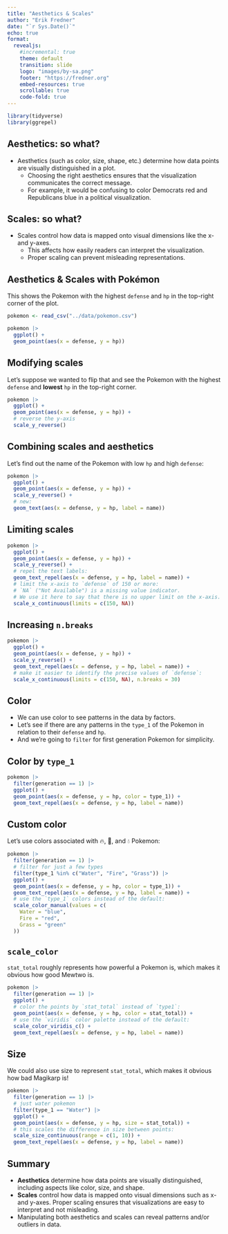 ```yaml
---
title: "Aesthetics & Scales"
author: "Erik Fredner"
date: "`r Sys.Date()`"
echo: true
format:
  revealjs:
    #incremental: true
    theme: default
    transition: slide
    logo: "images/by-sa.png"
    footer: "https://fredner.org"
    embed-resources: true
    scrollable: true
    code-fold: true
---
```


```r
library(tidyverse)
library(ggrepel)
```

## Aesthetics: so what?

- Aesthetics (such as color, size, shape, etc.) determine how data points are visually distinguished in a plot.
  - Choosing the right aesthetics ensures that the visualization communicates the correct message.
  - For example, it would be confusing to color Democrats red and Republicans blue in a political visualization.

## Scales: so what?

- Scales control how data is mapped onto visual dimensions like the x- and y-axes.
  - This affects how easily readers can interpret the visualization.
  - Proper scaling can prevent misleading representations.
  
## Aesthetics & Scales with Pokémon

This shows the Pokemon with the highest `defense` and `hp` in the top-right corner of the plot.

```r
pokemon <- read_csv("../data/pokemon.csv")

pokemon |>
  ggplot() +
  geom_point(aes(x = defense, y = hp))
```

## Modifying scales

Let's suppose we wanted to flip that and see the Pokemon with the highest `defense` and **lowest** `hp` in the top-right corner.

```r
pokemon |>
  ggplot() +
  geom_point(aes(x = defense, y = hp)) +
  # reverse the y-axis
  scale_y_reverse()
```

## Combining scales and aesthetics

Let's find out the name of the Pokemon with low `hp` and high `defense`:

```r
pokemon |>
  ggplot() +
  geom_point(aes(x = defense, y = hp)) +
  scale_y_reverse() +
  # new:
  geom_text(aes(x = defense, y = hp, label = name))
```

## Limiting scales

```r
pokemon |>
  ggplot() +
  geom_point(aes(x = defense, y = hp)) +
  scale_y_reverse() +
  # repel the text labels:
  geom_text_repel(aes(x = defense, y = hp, label = name)) +
  # limit the x-axis to `defense` of 150 or more:
  # `NA` ("Not Available") is a missing value indicator.
  # We use it here to say that there is no upper limit on the x-axis.
  scale_x_continuous(limits = c(150, NA))
```

## Increasing `n.breaks`

```r
pokemon |>
  ggplot() +
  geom_point(aes(x = defense, y = hp)) +
  scale_y_reverse() +
  geom_text_repel(aes(x = defense, y = hp, label = name)) +
  # make it easier to identify the precise values of `defense`:
  scale_x_continuous(limits = c(150, NA), n.breaks = 30)
```

## Color

- We can use color to see patterns in the data by factors.
- Let's see if there are any patterns in the `type_1` of the Pokemon in relation to their `defense` and `hp`.
- And we're going to `filter` for first generation Pokemon for simplicity.

## Color by `type_1`

```r
pokemon |>
  filter(generation == 1) |>
  ggplot() +
  geom_point(aes(x = defense, y = hp, color = type_1)) +
  geom_text_repel(aes(x = defense, y = hp, label = name))
```

## Custom color

Let's use colors associated with 🔥, 🍃, and 💧 Pokemon:

```r
pokemon |>
  filter(generation == 1) |>
  # filter for just a few types
  filter(type_1 %in% c("Water", "Fire", "Grass")) |>
  ggplot() +
  geom_point(aes(x = defense, y = hp, color = type_1)) +
  geom_text_repel(aes(x = defense, y = hp, label = name)) +
  # use the `type_1` colors instead of the default:
  scale_color_manual(values = c(
    Water = "blue",
    Fire = "red",
    Grass = "green"
  ))
```

## `scale_color`

`stat_total` roughly represents how powerful a Pokemon is, which makes it obvious how good Mewtwo is.

```r
pokemon |>
  filter(generation == 1) |>
  ggplot() +
  # color the points by `stat_total` instead of `type1`:
  geom_point(aes(x = defense, y = hp, color = stat_total)) +
  # use the `viridis` color palette instead of the default:
  scale_color_viridis_c() +
  geom_text_repel(aes(x = defense, y = hp, label = name))
```

## Size

We could also use size to represent `stat_total`, which makes it obvious how bad Magikarp is!

```r
pokemon |>
  filter(generation == 1) |>
  # just water pokemon
  filter(type_1 == "Water") |>
  ggplot() +
  geom_point(aes(x = defense, y = hp, size = stat_total)) +
  # this scales the difference in size between points:
  scale_size_continuous(range = c(1, 10)) +
  geom_text_repel(aes(x = defense, y = hp, label = name))
```

## Summary

- **Aesthetics** determine how data points are visually distinguished, including aspects like color, size, and shape.
- **Scales** control how data is mapped onto visual dimensions such as x- and y-axes. Proper scaling ensures that visualizations are easy to interpret and not misleading.
- Manipulating both aesthetics and scales can reveal patterns and/or outliers in data.
